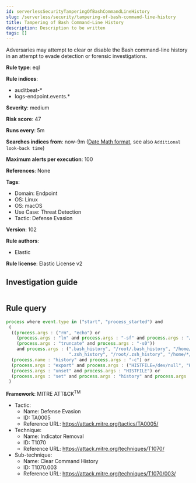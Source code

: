 ```yaml
---
id: serverlessSecurityTamperingOfBashCommandLineHistory
slug: /serverless/security/tampering-of-bash-command-line-history
title: Tampering of Bash Command-Line History
description: Description to be written
tags: []
---
```


<div id="tampering-of-bash-command-line-history"></div>

Adversaries may attempt to clear or disable the Bash command-line history in an attempt to evade detection or forensic investigations.

**Rule type**: eql

**Rule indices**: 

* auditbeat-*
* logs-endpoint.events.*

**Severity**: medium

**Risk score**: 47

**Runs every**: 5m

**Searches indices from**: now-9m ([Date Math format](((ref))/common-options.html#date-math), see also <DocLink id="serverlessSecurityRulesUiCreate" section="set-the-rules-schedule">`Additional look-back time`</DocLink>)

**Maximum alerts per execution**: 100

**References**: None

**Tags**: 

* Domain: Endpoint
* OS: Linux
* OS: macOS
* Use Case: Threat Detection
* Tactic: Defense Evasion

**Version**: 102

**Rule authors**: 

* Elastic

**Rule license**: Elastic License v2

## Investigation guide

```markdown

```

## Rule query

```js
process where event.type in ("start", "process_started") and
 (
  ((process.args : ("rm", "echo") or
    (process.args : "ln" and process.args : "-sf" and process.args : "/dev/null") or
    (process.args : "truncate" and process.args : "-s0"))
    and process.args : (".bash_history", "/root/.bash_history", "/home/*/.bash_history","/Users/.bash_history", "/Users/*/.bash_history",
                        ".zsh_history", "/root/.zsh_history", "/home/*/.zsh_history", "/Users/.zsh_history", "/Users/*/.zsh_history")) or
  (process.name : "history" and process.args : "-c") or
  (process.args : "export" and process.args : ("HISTFILE=/dev/null", "HISTFILESIZE=0")) or
  (process.args : "unset" and process.args : "HISTFILE") or
  (process.args : "set" and process.args : "history" and process.args : "+o")
 )

```

**Framework**: MITRE ATT&CK<sup>TM</sup>

* Tactic:
    * Name: Defense Evasion
    * ID: TA0005
    * Reference URL: https://attack.mitre.org/tactics/TA0005/
* Technique:
    * Name: Indicator Removal
    * ID: T1070
    * Reference URL: https://attack.mitre.org/techniques/T1070/
* Sub-technique:
    * Name: Clear Command History
    * ID: T1070.003
    * Reference URL: https://attack.mitre.org/techniques/T1070/003/

